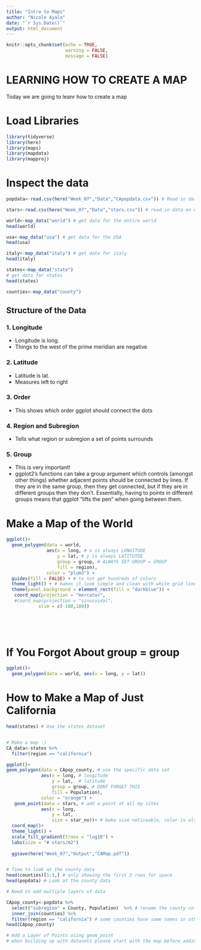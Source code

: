 ```yaml
---
title: "Intro to Maps"
author: "Nicole Ayala"
date: "`r Sys.Date()`"
output: html_document
---
```


```r
knitr::opts_chunk$set(echo = TRUE,
                      warning = FALSE,
                      message = FALSE)
```

# LEARNING HOW TO CREATE A MAP

Today we are going to leanr how to create a map


# Load Libraries
```r
library(tidyverse)
library(here)
library(maps)
library(mapdata)
library(mapproj)
```

# Inspect the data
```r

popdata<-read.csv(here("Week_07","Data","CApopdata.csv")) # Read in data on population in California by county

stars<-read.csv(here("Week_07","Data","stars.csv")) # read in data on number of sea stars at different field sites

world<-map_data("world") # get data for the entire world
head(world)

usa<-map_data("usa") # get data for the USA
head(usa)

italy<-map_data("italy") # get data for italy
head(italy)

states<-map_data("state") 
# get data for states
head(states)

counties<-map_data("county")

```

## Structure of the Data 

### 1. Longitude
 - Longitude is long.
 - Things to the west of the prime meridian are negative

### 2. Latitude
  - Latitude is lat.
  - Measures left to right
  
### 3. Order
  - This shows which order ggplot should connect the dots

### 4. Region and Subregion
  - Tells what region or subregion a set of points surrounds

### 5. Group
  - This is very important! 
  - ggplot2’s functions can take a group argument which controls (amongst other things) whether adjacent points should be connected by lines. If they are in the same group, then they get connected, but if they are in different groups then they don’t. Essentially, having to points in different groups means that ggplot “lifts the pen” when going between them.

# Make a Map of the World
```r
ggplot()+
  geom_polygon(data = world, 
               aes(x = long, # x is always LONGITUDE
                   y = lat, # y is always LATITUTDE
                   group = group, # ALWAYS SET GROUP = GROUP
                   fill = region),
               color = "plum3") +
  guides(fill = FALSE) + # to not get hundreds of colors 
  theme_light() + # makes it look simple and clean with white grid lines
  theme(panel.background = element_rect(fill = "darkblue")) +
   coord_map(projection = "mercator",
   #coord_map(projection = "sinusoidal",
            xlim = c(-180,180))
         

  
  
```




# If You Forgot About group = group
```r
ggplot()+
  geom_polygon(data = world, aes(x = long, y = lat))
```
# How to Make a Map of Just California
```r

head(states) # Use the states dataset 


# Make a map :)
CA_data<-states %>%
  filter(region == "california") 

ggplot()+
geom_polygon(data = CApop_county, # use the specific data set
             aes(x = long, # longitude
                 y = lat,  # latitude
                 group = group, # DONT FORGET THIS
                 fill = Population),
             color = "orange") +
   geom_point(data = stars, # add a point at all my sites
             aes(x = long,
                 y = lat,
                 size = star_no))+ # make size noticeable, color is also possible
  coord_map()+
  theme_light() +
  scale_fill_gradient(trans = "log10") +
  labs(size = "# stars/m2")
 
  ggsave(here("Week_07","Output","CAMap.pdf"))


# Time to look at the county data
head(counties)[1:3,] # only showing the first 3 rows for space                  
head(popdata) # Look at the county data

# Need to add multiple layers of data

CApop_county<-popdata %>%
  select("subregion" = County, Population)  %>% # rename the county col
  inner_join(counties) %>%
  filter(region == "california") # some counties have same names in other states
head(CApop_county)

# Add a Layer of Points using geom_point
# when building up with datasets please start with the map before adding any other points
 

```



  